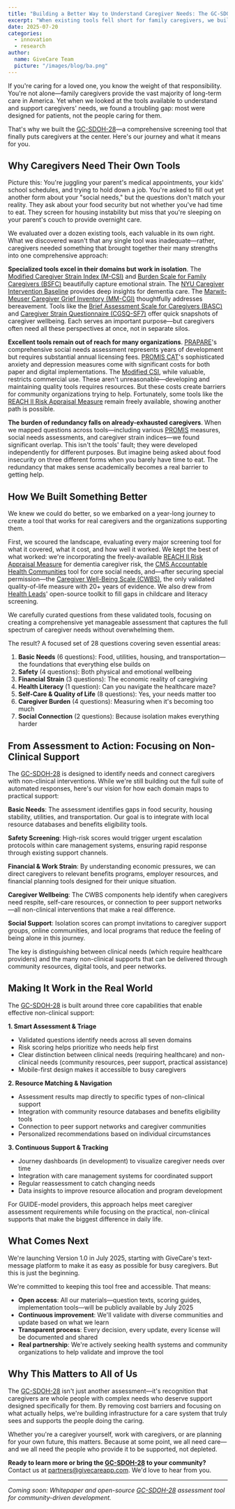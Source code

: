 ```yaml
---
title: "Building a Better Way to Understand Caregiver Needs: The GC-SDOH-28 Story"
excerpt: "When existing tools fell short for family caregivers, we built something new—a comprehensive, free screening tool that actually captures what caregivers need."
date: 2025-07-20
categories:
  - innovation
  - research
author:
  name: GiveCare Team
  picture: "/images/blog/ba.png"
---
```


If you're caring for a loved one, you know the weight of that responsibility. You're not alone—family caregivers provide the vast majority of long-term care in America. Yet when we looked at the tools available to understand and support caregivers' needs, we found a troubling gap: most were designed for patients, not the people caring for them.

That's why we built the <u>GC-SDOH-28</u>—a comprehensive screening tool that finally puts caregivers at the center. Here's our journey and what it means for you.

## Why Caregivers Need Their Own Tools

Picture this: You're juggling your parent's medical appointments, your kids' school schedules, and trying to hold down a job. You're asked to fill out yet another form about your "social needs," but the questions don't match your reality. They ask about your food security but not whether you've had time to eat. They screen for housing instability but miss that you're sleeping on your parent's couch to provide overnight care.

We evaluated over a dozen existing tools, each valuable in its own right. What we discovered wasn't that any single tool was inadequate—rather, caregivers needed something that brought together their many strengths into one comprehensive approach:

**Specialized tools excel in their domains but work in isolation**. The <u>Modified Caregiver Strain Index (M-CSI)</u> and <u>Burden Scale for Family Caregivers (BSFC)</u> beautifully capture emotional strain. The <u>NYU Caregiver Intervention Baseline</u> provides deep insights for dementia care. The <u>Marwit-Meuser Caregiver Grief Inventory (MM-CGI)</u> thoughtfully addresses bereavement. Tools like the <u>Brief Assessment Scale for Caregivers (BASC)</u> and <u>Caregiver Strain Questionnaire (CGSQ-SF7)</u> offer quick snapshots of caregiver wellbeing. Each serves an important purpose—but caregivers often need all these perspectives at once, not in separate silos.

**Excellent tools remain out of reach for many organizations**. <u>PRAPARE</u>'s comprehensive social needs assessment represents years of development but requires substantial annual licensing fees. <u>PROMIS CAT</u>'s sophisticated anxiety and depression measures come with significant costs for both paper and digital implementations. The <u>Modified CSI</u>, while valuable, restricts commercial use. These aren't unreasonable—developing and maintaining quality tools requires resources. But these costs create barriers for community organizations trying to help. Fortunately, some tools like the <u>REACH II Risk Appraisal Measure</u> remain freely available, showing another path is possible.

**The burden of redundancy falls on already-exhausted caregivers**. When we mapped questions across tools—including various <u>PROMIS</u> measures, social needs assessments, and caregiver strain indices—we found significant overlap. This isn't the tools' fault; they were developed independently for different purposes. But imagine being asked about food insecurity on three different forms when you barely have time to eat. The redundancy that makes sense academically becomes a real barrier to getting help.

## How We Built Something Better

We knew we could do better, so we embarked on a year-long journey to create a tool that works for real caregivers and the organizations supporting them.

First, we scoured the landscape, evaluating every major screening tool for what it covered, what it cost, and how well it worked. We kept the best of what worked: we're incorporating the freely-available <u>REACH II Risk Appraisal Measure</u> for dementia caregiver risk, the <u>CMS Accountable Health Communities</u> tool for core social needs, and—after securing special permission—the <u>Caregiver Well-Being Scale (CWBS)</u>, the only validated quality-of-life measure with 20+ years of evidence. We also drew from <u>Health Leads</u>' open-source toolkit to fill gaps in childcare and literacy screening.

We carefully curated questions from these validated tools, focusing on creating a comprehensive yet manageable assessment that captures the full spectrum of caregiver needs without overwhelming them.

The result? A focused set of 28 questions covering seven essential areas:

1. **Basic Needs** (6 questions): Food, utilities, housing, and transportation—the foundations that everything else builds on
2. **Safety** (4 questions): Both physical and emotional wellbeing
3. **Financial Strain** (3 questions): The economic reality of caregiving
4. **Health Literacy** (1 question): Can you navigate the healthcare maze?
5. **Self-Care & Quality of Life** (8 questions): Yes, your needs matter too
6. **Caregiver Burden** (4 questions): Measuring when it's becoming too much
7. **Social Connection** (2 questions): Because isolation makes everything harder

## From Assessment to Action: Focusing on Non-Clinical Support

The <u>GC-SDOH-28</u> is designed to identify needs and connect caregivers with non-clinical interventions. While we're still building out the full suite of automated responses, here's our vision for how each domain maps to practical support:

**Basic Needs**: The assessment identifies gaps in food security, housing stability, utilities, and transportation. Our goal is to integrate with local resource databases and benefits eligibility tools.

**Safety Screening**: High-risk scores would trigger urgent escalation protocols within care management systems, ensuring rapid response through existing support channels.

**Financial & Work Strain**: By understanding economic pressures, we can direct caregivers to relevant benefits programs, employer resources, and financial planning tools designed for their unique situation.

**Caregiver Wellbeing**: The CWBS components help identify when caregivers need respite, self-care resources, or connection to peer support networks—all non-clinical interventions that make a real difference.

**Social Support**: Isolation scores can prompt invitations to caregiver support groups, online communities, and local programs that reduce the feeling of being alone in this journey.

The key is distinguishing between clinical needs (which require healthcare providers) and the many non-clinical supports that can be delivered through community resources, digital tools, and peer networks.

## Making It Work in the Real World

The <u>GC-SDOH-28</u> is built around three core capabilities that enable effective non-clinical support:

**1. Smart Assessment & Triage**
- Validated questions identify needs across all seven domains
- Risk scoring helps prioritize who needs help first
- Clear distinction between clinical needs (requiring healthcare) and non-clinical needs (community resources, peer support, practical assistance)
- Mobile-first design makes it accessible to busy caregivers

**2. Resource Matching & Navigation**
- Assessment results map directly to specific types of non-clinical support
- Integration with community resource databases and benefits eligibility tools
- Connection to peer support networks and caregiver communities
- Personalized recommendations based on individual circumstances

**3. Continuous Support & Tracking**
- Journey dashboards (in development) to visualize caregiver needs over time
- Integration with care management systems for coordinated support
- Regular reassessment to catch changing needs
- Data insights to improve resource allocation and program development

For GUIDE-model providers, this approach helps meet caregiver assessment requirements while focusing on the practical, non-clinical supports that make the biggest difference in daily life.

## What Comes Next

We're launching Version 1.0 in July 2025, starting with GiveCare's text-message platform to make it as easy as possible for busy caregivers. But this is just the beginning.

We're committed to keeping this tool free and accessible. That means:

- **Open access**: All our materials—question texts, scoring guides, implementation tools—will be publicly available by July 2025
- **Continuous improvement**: We'll validate with diverse communities and update based on what we learn
- **Transparent process**: Every decision, every update, every license will be documented and shared
- **Real partnership**: We're actively seeking health systems and community organizations to help validate and improve the tool

## Why This Matters to All of Us

The <u>GC-SDOH-28</u> isn't just another assessment—it's recognition that caregivers are whole people with complex needs who deserve support designed specifically for them. By removing cost barriers and focusing on what actually helps, we're building infrastructure for a care system that truly sees and supports the people doing the caring.

Whether you're a caregiver yourself, work with caregivers, or are planning for your own future, this matters. Because at some point, we all need care—and we all need the people who provide it to be supported, not depleted.

**Ready to learn more or bring the <u>GC-SDOH-28</u> to your community?** Contact us at partners@givecareapp.com. We'd love to hear from you.

---

*Coming soon: Whitepaper and open-source <u>GC-SDOH-28</u> assessment tool for community-driven development.*